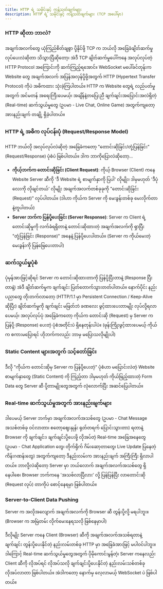 ```yaml
---
title: HTTP ရဲ့ သမိုင်းနှင့် ကန့်သတ်ချက်များ
description: HTTP ရဲ့ သမိုင်းနှင့် ကန့်သတ်ချက်များ (TCP အပေါ်မှာ)
---
```


### HTTP ဆိုတာ ဘာလဲ?

အချက်အလက်တွေ ယုံကြည်စိတ်ချစွာ ပို့နိုင်ဖို့ TCP က ဘယ်လို အခြေခံချိတ်ဆက်မှု လုပ်ပေးလဲဆိုတာ သိသွားပြီဆိုတော့၊ အဲဒီ TCP ချိတ်ဆက်မှုပေါ်ကနေ အလုပ်လုပ်တဲ့ HTTP Protocol အကြောင်းကို ဆက်ကြည့်ရအောင်။ WebSocket မပေါ်ခင်တုန်းက Website တွေ အချက်အလက် အပြန်အလှန်ပို့ဖို့အတွက် HTTP (Hypertext Transfer Protocol) ကိုပဲ အဓိကထား သုံးခဲ့ကြပါတယ်။ HTTP က Website တွေရဲ့ လည်ပတ်မှုအတွက် အင်မတန် အရေးကြီးပေမယ့်၊ အချိန်နဲ့တပြေးညီ ချက်ချင်းအပြောင်းအလဲရှိတဲ့ (Real-time) ဆက်သွယ်မှုတွေ (ဥပမာ - Live Chat, Online Game) အတွက်ကျတော့ အားနည်းချက် တချို့ ရှိခဲ့ပါတယ်။

### HTTP ရဲ့ အဓိက လုပ်ငန်းပုံ (Request/Response Model)

HTTP ဘယ်လို အလုပ်လုပ်လဲဆိုတဲ့ အခြေခံကတော့ "တောင်းဆိုခြင်း/တုံ့ပြန်ခြင်း" (Request/Response) ပုံစံပဲ ဖြစ်ပါတယ်။ ဒါက ဘာကိုပြောလဲဆိုတော့...

- **ကိုယ့်ဘက်က တောင်းဆိုခြင်း (Client Request)**: ကိုယ့် Browser (Client) ကနေ Website Server ဆီကို 'ဒီ Website ရဲ့ စာမျက်နှာကို ပြပါ' လိုမျိုး၊ ဒါမှမဟုတ် 'ဒီပုံလေးကို လိုချင်တယ်' လိုမျိုး အချက်အလက်တစ်ခုခုကို "တောင်းဆိုခြင်း (Request)" လုပ်ပါတယ်။ (ဒါဟာ ကိုယ်က Server ကို မေးခွန်းတစ်ခု မေးလိုက်တာနဲ့တူပါတယ်)
- **Server ဘက်က ပြန်ပို့ပေးခြင်း (Server Response)**: Server က Client ရဲ့ တောင်းဆိုမှုကို လက်ခံရရှိတာနဲ့ တောင်းဆိုထားတဲ့ အချက်အလက်ကို ရှာပြီး "တုံ့ပြန်ခြင်း (Response)" အနေနဲ့ ပြန်ပို့ပေးပါတယ်။ (Server က ကိုယ်မေးတဲ့ မေးခွန်းကို ပြန်ဖြေပေးတာပါ)

<ContentImage imgSrc={requestResponse} altText='HTTP request response'/>

### ဆက်သွယ်မှုပုံစံ

ပုံမှန်အားဖြင့်ဆိုရင် Server က တောင်းဆိုထားတာကို ပြန်ပို့ပြီးတာနဲ့ (Response ပြီးတာနဲ့) အဲဒီ ချိတ်ဆက်မှုက ချက်ချင်း ပြတ်တောက်သွားတတ်ပါတယ်။ နောက်ပိုင်း နည်းပညာတွေ တိုးတက်လာတော့ (HTTP/1.1 မှာ Persistent Connection / Keep-Alive ဆိုပြီး) ချိတ်ဆက်မှုကို ချက်ချင်း မဖြတ်ဘဲ ခဏလေး ဖွင့်ထားပေးတာမျိုး လုပ်လို့ရလာပေမယ့်၊ အလုပ်လုပ်ပုံ အခြေခံကတော့ ကိုယ်က တောင်းဆို (Request) မှ Server က ပြန်ပို့ (Response) ပေးတဲ့ ပုံစံအတိုင်းပဲ ရှိနေတုန်းပါပဲ။ (ဖုန်းကြိုးဖွင့်ထားပေမယ့် ကိုယ်က စကားမပြောရင် ဟိုဘက်ကလည်း ဘာမှ မပြောသလိုမျိုးပါ)

### Static Content များအတွက် သင့်တော်ခြင်း

ဒီလို "ကိုယ်က တောင်းဆိုမှ Server က ပြန်ပို့ပေးတဲ့" ပုံစံဟာ မပြောင်းလဲတဲ့ Website စာမျက်နှာတွေ (Static Content) ကို ကြည့်တာ ဒါမှမဟုတ် ကိုယ်ဖြည့်ထားတဲ့ Form Data တွေ Server ဆီ ပို့တာမျိုးတွေအတွက် လုံလောက်ပြီး အဆင်ပြေပါတယ်။

### Real-time ဆက်သွယ်မှုအတွက် အားနည်းချက်များ

ဒါပေမယ့် Server ဘက်မှာ အချက်အလက်အသစ်တွေ (ဥပမာ - Chat Message အသစ်တစ်ခု ဝင်လာတာ၊ စတော့ဈေးနှုန်း ရုတ်တရက် ပြောင်းသွားတာ) ရတာနဲ့ Browser ကို ချက်ချင်း၊ ချက်ချင်းပို့ပေးဖို့ လိုအပ်တဲ့ Real-time အခြေအနေတွေ (ဥပမာ - Chat Application တွေ၊ တိုက်ရိုက် ဂိမ်းဆော့တာတွေ၊ Live Update ပြနေတဲ့ ကိန်းဂဏန်းတွေ) အတွက်ကျတော့ ဒီနည်းလမ်းက အားနည်းချက် အကြီးကြီး ရှိလာပါတယ်။ ဘာလို့လဲဆိုတော့ Server မှာ ဘယ်လောက် အချက်အလက်အသစ်တွေ ရှိနေပါစေ၊ Browser ဘက်ကနေ 'အသစ်လာပြီလား' လို့ ပြန်ပြန်ပြီး လာတောင်းဆို (Request လုပ်) တာကိုပဲ စောင့်နေရမှာ ဖြစ်ပါတယ်။

### Server-to-Client Data Pushing

Server က အလိုအလျောက် အချက်အလက်ကို Browser ဆီ တွန်းပို့လို့ မရပါဘူး။ (Browser က အမြဲတမ်း လိုက်မေးနေရသလို ဖြစ်နေမှာပါ)

ဒီလိုမျိုး Server ကနေ Client (Browser) ဆီကို အချက်အလက်အသစ်ရတာနဲ့ ချက်ချင်း တွန်းပို့ပေးနိုင်တဲ့ နည်းလမ်းတစ်ခု HTTP မှာ အခြေခံအားဖြင့် မပါဝင်ပါဘူး။ ဒါကြောင့် Real-time ဆက်သွယ်မှုတွေအတွက် ပိုမိုကောင်းမွန်တဲ့၊ Server ကနေလည်း Client ဆီကို လိုအပ်ရင် လိုအပ်သလို ချက်ချင်းပို့ပေးနိုင်တဲ့ နည်းလမ်းသစ်တစ်ခု လိုအပ်လာတာ ဖြစ်ပါတယ်။ အဲဒါကတော့ နောက်မှ လေ့လာမယ့် WebSocket ပဲ ဖြစ်ပါတယ်။
